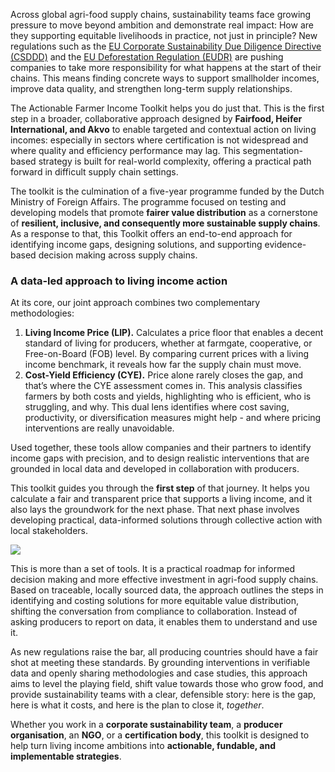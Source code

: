 Across global agri-food supply chains, sustainability teams face growing pressure to move beyond ambition and demonstrate real impact: How are they supporting equitable livelihoods in practice, not just in principle? New regulations such as the [EU Corporate Sustainability Due Diligence Directive (CSDDD)](https://commission.europa.eu/business-economy-euro/doing-business-eu/sustainability-due-diligence-responsible-business/corporate-sustainability-due-diligence_en) and the [EU Deforestation Regulation (EUDR)](https://environment.ec.europa.eu/topics/forests/deforestation/regulation-deforestation-free-products_en) are pushing companies to take more responsibility for what happens at the start of their chains. This means finding concrete ways to support smallholder incomes, improve data quality, and strengthen long-term supply relationships.

The Actionable Farmer Income Toolkit helps you do just that. This is the first step in a broader, collaborative approach designed by **Fairfood, Heifer International, and Akvo** to enable targeted and contextual action on living incomes: especially in sectors where certification is not widespread and where quality and efficiency performance may lag. This segmentation-based strategy is built for real-world complexity, offering a practical path forward in difficult supply chain settings.

The toolkit is the culmination of a five-year programme funded by the Dutch Ministry of Foreign Affairs. The programme focused on testing and developing models that promote **fairer value distribution** as a cornerstone of **resilient, inclusive, and consequently more sustainable supply chains**. As a response to that, this Toolkit offers an end-to-end approach for identifying income gaps, designing solutions, and supporting evidence-based decision making across supply chains.

### **A data-led approach to living income action**

At its core, our joint approach combines two complementary methodologies:

1. **Living Income Price (LIP).** Calculates a price floor that enables a decent standard of living for producers, whether at farmgate, cooperative, or Free-on-Board (FOB) level. By comparing current prices with a living income benchmark, it reveals how far the supply chain must move.  
2. **Cost-Yield Efficiency (CYE).** Price alone rarely closes the gap, and that’s where the CYE assessment comes in. This analysis classifies farmers by both costs and yields, highlighting who is efficient, who is struggling, and why. This dual lens identifies where cost saving, productivity, or diversification measures might help \- and where pricing interventions are really unavoidable.

Used together, these tools allow companies and their partners to identify income gaps with precision, and to design realistic interventions that are grounded in local data and developed in collaboration with producers.

This toolkit guides you through the **first step** of that journey. It helps you calculate a fair and transparent price that supports a living income, and it also lays the groundwork for the next phase. That next phase involves developing practical, data-informed solutions through collective action with local stakeholders.

<img
  src="/images/introduction.png"
/>

This is more than a set of tools. It is a practical roadmap for informed decision making and more effective investment in agri-food supply chains. Based on traceable, locally sourced data, the approach outlines the steps in identifying and costing solutions for more equitable value distribution, shifting the conversation from compliance to collaboration. Instead of asking producers to report on data, it enables them to understand and use it.

As new regulations raise the bar, all producing countries should have a fair shot at meeting these standards. By grounding interventions in verifiable data and openly sharing methodologies and case studies, this approach aims to level the playing field, shift value towards those who grow food, and provide sustainability teams with a clear, defensible story: here is the gap, here is what it costs, and here is the plan to close it, *together*. 

Whether you work in a **corporate sustainability team**, a **producer organisation**, an **NGO**, or a **certification body**, this toolkit is designed to help turn living income ambitions into **actionable, fundable, and implementable strategies**.
